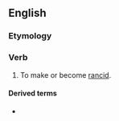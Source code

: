 ==English==

===Etymology===
{{suffix|en|rancid|ify}}

===Verb===
{{en-verb|rancidifies|rancidifying|rancidified}}

# To make or become [[rancid]].

====Derived terms====
* {{l|en|rancidification}}